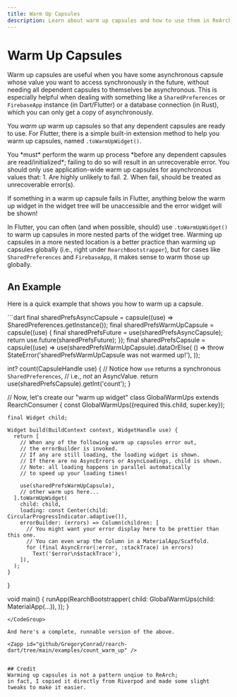 ```yaml
---
title: Warm Up Capsules
description: Learn about warm up capsules and how to use them in ReArch.
---
```


# Warm Up Capsules
Warm up capsules are useful when you have some
asynchronous capsule whose value you want to access synchronously in the future,
without needing all dependent capsules to themselves be asynchronous.
This is especially helpful when dealing with something like a
`SharedPreferences` or `FirebaseApp` instance (in Dart/Flutter)
or a database connection (in Rust),
which you can only get a copy of asynchronously.

You *warm up* warm up capsules so that any dependent capsules are ready to use.
For Flutter, there is a simple built-in extension method to help you warm up capsules,
named `.toWarmUpWidget()`.

<Warning>
You *must* perform the warm up process *before any dependent capsules are read/initialized*;
failing to do so will result in an unrecoverable error.
</Warning>

<Warning>
You should only use application-wide warm up capsules for asynchronous values that:
1. Are highly unlikely to fail.
2. When fail, should be treated as unrecoverable error(s).

If something in a warm up capsule fails in Flutter, anything below the warm up widget
in the widget tree will be unaccessible and the error widget will be shown!
</Warning>

In Flutter, you can often (and when possible, should) use `.toWarmUpWidget()`
to warm up capsules in more nested parts of the widget tree.
Warming up capsules in a more nested location is a better practice than warming up capsules globally
(i.e., right under `RearchBootstrapper`),
but for cases like `SharedPreferences` and `FirebaseApp`, it makes sense to warm those up globally.


## An Example
Here is a quick example that shows you how to warm up a capsule.

<CodeGroup title="Warming up asynchronous warm up capsules">
  ```dart
  final sharedPrefsAsyncCapsule = capsule((use) => SharedPreferences.getInstance());
  final sharedPrefsWarmUpCapsule = capsule((use) {
    final sharedPrefsFuture = use(sharedPrefsAsyncCapsule);
    return use.future(sharedPrefsFuture);
  });
  final sharedPrefsCapsule = capsule((use) => use(sharedPrefsWarmUpCapsule).dataOrElse(
    () => throw StateError('sharedPrefsWarmUpCapsule was not warmed up!'),
  ));

  int? count(CapsuleHandle use) {
    // Notice how `use` returns a synchronous `SharedPreferences`,
    // i.e., *not* an AsyncValue<SharedPreferences>.
    return use(sharedPrefsCapsule).getInt('count');
  }

  // Now, let's create our "warm up widget"
  class GlobalWarmUps extends RearchConsumer {
    const GlobalWarmUps({required this.child, super.key});

    final Widget child;
    
    Widget build(BuildContext context, WidgetHandle use) {
      return [
        // When any of the following warm up capsules error out,
        // the errorBuilder is invoked.
        // If any are still loading, the loading widget is shown.
        // If there are no AsyncErrors or AsyncLoadings, child is shown.
        // Note: all loading happens in parallel automatically
        // to speed up your loading times!

        use(sharedPrefsWarmUpCapsule),
        // other warm ups here...
      ].toWarmUpWidget(
        child: child,
        loading: const Center(child: CircularProgressIndicator.adaptive()),
        errorBuilder: (errors) => Column(children: [
          // You might want your error display here to be prettier than this one.
          // You can even wrap the Column in a MaterialApp/Scaffold.
          for (final AsyncError(:error, :stackTrace) in errors)
            Text('$error\n$stackTrace'),
        ]),
      );
    }
  }

  void main() {
    runApp(RearchBootstrapper(
      child: GlobalWarmUps(child: MaterialApp(...)),
    ));
  }
  ```
</CodeGroup>

And here's a complete, runnable version of the above.

<Zapp id="github/GregoryConrad/rearch-dart/tree/main/examples/count_warm_up" />


## Credit
Warming up capsules is not a pattern unqiue to ReArch;
in fact, I copied it directly from Riverpod and made some slight tweaks to make it easier.
